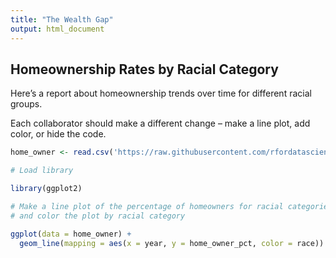 ```yaml
---
title: "The Wealth Gap"
output: html_document
---
```


## Homeownership Rates by Racial Category

Here's a report about homeownership trends over time for different racial groups.

Each collaborator should make a different change -- make a line plot, add color, or hide the code.

```r
home_owner <- read.csv('https://raw.githubusercontent.com/rfordatascience/tidytuesday/master/data/2021/2021-02-09/home_owner.csv')

# Load library

library(ggplot2)

# Make a line plot of the percentage of homeowners for racial categories over time
# and color the plot by racial category

ggplot(data = home_owner) +
  geom_line(mapping = aes(x = year, y = home_owner_pct, color = race))

```
